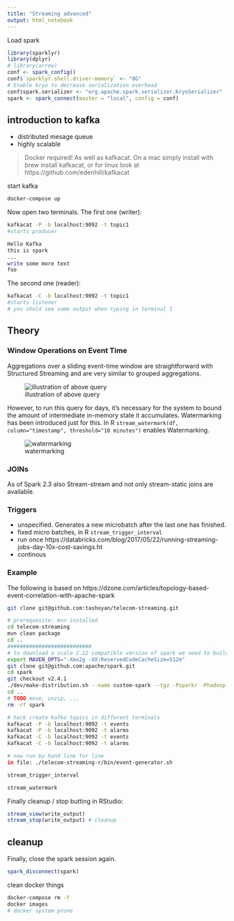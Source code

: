 ```yaml
---
title: "Streaming advanced"
output: html_notebook
---
```


Load spark
```r
library(sparklyr)
library(dplyr)
# library(arrow)
conf <- spark_config()
conf$`sparklyr.shell.driver-memory` <- "8G"
# Enable kryo to decrease serialization overhead
conf$spark.serializer <- "org.apache.spark.serializer.KryoSerializer"
spark <- spark_connect(master = "local", config = conf)
```

## introduction to kafka
- distributed mesage queue
- highly scalable

> Docker required! As well as kafkacat. On a mac simply install with brew install kafkacat, or for linux look at https://github.com/edenhill/kafkacat

start kafka

```bash
docker-compose up
```

Now open two terminals. The first one (writer):
```bash
kafkacat -P -b localhost:9092 -t topic1
#starts producer

Hello Kafka
this is spark
...
write some more text
foo
```
The second one (reader):
```bash
kafkacat -C -b localhost:9092 -t topic1
#starts listener
# you shold see some output when typing in terminal 1
```

## Theory
### Window Operations on Event Time

Aggregations over a sliding event-time window are straightforward with Structured Streaming and are very similar to grouped aggregations.

![illustration of above query](img/structured-streaming-window.png)

However, to run this query for days, it’s necessary for the system to bound the amount of intermediate in-memory state it accumulates. Watermarking has been introduced just for this.
In R `stream_watermark(df, column="timestamp", threshold="10 minutes")` enables Watermarking.



![watermarking](img/structured-streaming-watermark-update-mode.png)

### JOINs

As of Spark 2.3 also Stream-stream and not only stream-static joins are available.

### Triggers

- unspecified. Generates a new microbatch after the last one has finished.
- fixed micro batches, in R `stream_trigger_interval`
- run once https://databricks.com/blog/2017/05/22/running-streaming-jobs-day-10x-cost-savings.ht
- continous


### Example

The following is based on https://dzone.com/articles/topology-based-event-correlation-with-apache-spark

```bash
git clone git@github.com:tashoyan/telecom-streaming.git

# prerequesite: mvn installed
cd telecom-streaming
mvn clean package
cd ..
###########################
# to download a scala 2.12 compatible version of spark we need to build from source
export MAVEN_OPTS="-Xmx2g -XX:ReservedCodeCacheSize=512m"
git clone git@github.com:apache/spark.git
cd spark
git checkout v2.4.1
./dev/make-distribution.sh --name custom-spark --tgz -Psparkr -Phadoop-2.7 -Phive -Phive-thriftserver -Pyarn -DskipTests -P scala-2.12
cd ..
# TODO move, unzip, ...
rm -rf spark

# hack create kafka topics in different terminals
kafkacat -P -b localhost:9092 -t events
kafkacat -P -b localhost:9092 -t alarms
kafkacat -C -b localhost:9092 -t events
kafkacat -C -b localhost:9092 -t alarms

# now run by hand line for line
in file: ./telecom-streaming-r/bin/event-generator.sh
```

```r
stream_trigger_interval

stream_watermark
```


Finally cleanup / stop butting in RStudio:
```r
stream_view(write_output)
stream_stop(write_output) # cleanup
```


## cleanup

Finally, close the spark session again.
```r
spark_disconnect(spark)
```

clean docker things

```bash
docker-compose rm -f
docker images
# docker system prune
```

